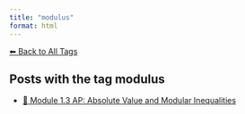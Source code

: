 ```yaml
---
title: "modulus"
format: html
---
```


[⬅ Back to All Tags](../tags.qmd)

## Posts with the tag **modulus**

- [📘 Module 1.3 AP: Absolute Value and Modular Inequalities](/posts/courses/mathematics/calculus/module-1/1.3-absolute-value-AP.html)
